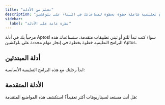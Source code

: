 ```yaml
---
title: "تعلم من الأدلة"
description: "برامج تعليمية شاملة خطوة بخطوة لمساعدتك في البناء على بلوكشين Aptos، من الأساسيات للمبتدئين إلى أنماط التطوير المتقدمة"
sidebar:
  label: "نظرة عامة على الأدلة"
---
```



مرحباً بك في أدلة Aptos! سواء كنت تبدأ للتو أو تبني تطبيقات متقدمة، ستساعدك هذه البرامج التعليمية خطوة بخطوة في إنجاز مهام محددة على بلوكشين Aptos.

## أدلة المبتدئين

ابدأ رحلتك مع هذه البرامج التعليمية الأساسية:

<CardGrid>
  <LinkCard href="/build/guides/first-transaction" title="معاملتك الأولى" description="تعلم كيفية إنشاء وإرسال والتحقق من معاملة أساسية على بلوكشين Aptos." />

  <LinkCard href="/build/guides/your-first-nft" title="NFT الأول" description="أنشئ وأصدر وأرسل الأصول الرقمية (NFTs) باستخدام SDK TypeScript Aptos." />

  <LinkCard href="/build/guides/first-fungible-asset" title="الأصل القابل للاستبدال الأول" description="أنشئ وأدر أصل قابل للاستبدال يمكن نقله بين الحسابات." />

  <LinkCard href="/build/guides/first-coin" title="عملتك الأولى" description="بنِ عملتك المخصصة مع إمكانيات الإصدار والإرسال على Aptos." />

  <LinkCard href="/build/guides/first-move-module" title="وحدة Move الأولى" description="أنشئ وحدة Move بسيطة وانشرها على بلوكشين Aptos." />

  <LinkCard href="/build/guides/build-e2e-dapp" title="Dapp الأول" description="بنِ dapp قائمة مهام كاملة (تطبيق لامركزي) مع عقود ذكية وواجهة أمامية React." />

  <LinkCard href="/build/guides/first-multisig" title="Multisig الأول" description="أعد حساب توقيع متعدد يتطلب موافقة مالكي مفاتيح متعددين." />
</CardGrid>

## الأدلة المتقدمة

هل أنت مستعد لسيناريوهات أكثر تعقيداً؟ استكشف هذه المواضيع المتقدمة:

<CardGrid>
  <LinkCard href="/build/guides/multisig-managed-fungible-asset" title="الأصول المدارة بـ Multisig" description="أنشئ أصل قابل للاستبدال آمن يتم التحكم فيه بحساب multisig يتطلب موافقات متعددة لعمليات الإصدار والتجميد والحرق." />

  <LinkCard href="/build/guides/aptos-keyless" title="Aptos Keyless" description="اسمح للمستخدمين بإنشاء حسابات بلوكشين باستخدام تسجيلاتهم الدخول الموجودة في Google أو Apple، مما يلغي الحاجة إلى عبارات البذور أو المفاتيح الخاصة." />

  <LinkCard href="/build/guides/sponsored-transactions" title="المعاملات المدعومة" description="طبق دعم الرسوم للسماح لتطبيقك اللامركزي بتغطية رسوم الغاز للمعاملات للمستخدمين، مما يزيل الحاجة لهم إلى الاحتفاظ برموز APT." />

  <LinkCard href="/build/guides/transaction-management" title="إدارة المعاملات" description="إتقان تقنيات التنسيق المتقدمة للمعاملات بما في ذلك إدارة أرقام التسلسل، استرداد الفشل، والمعالجة المتوازية مع حسابات العمال للتطبيقات ذات الحجم العالي." />

  <LinkCard href="/build/guides/key-rotation" title="دوران المفاتيح" description="استخدم إمكانية دوران المفاتيح الآمنة في Aptos لتحديث بيانات اعتماد المصادقة الخاصة بحساب دون تغيير عناوين الحساب أو تعطيل التكاملات الموجودة." />

  <LinkCard href="/build/guides/exchanges" title="تكامل البورصات" description="دليل شامل لدمج Aptos والأصول Aptos في بورصة، يغطي إعداد البنية التحتية، معايير العناوين، إدارة الأصول، تتبع الأرصدة، ومعالجة المعاملات." />

  <LinkCard href="/build/guides/oracles" title="Oracles" description="طبق خلاصات الأسعار في عقودك الذكية Aptos باستخدام oracles Pyth Network، مع خطوات التكوين وأمثلة للوصول إلى بيانات السوق في الوقت الفعلي." />
</CardGrid>

